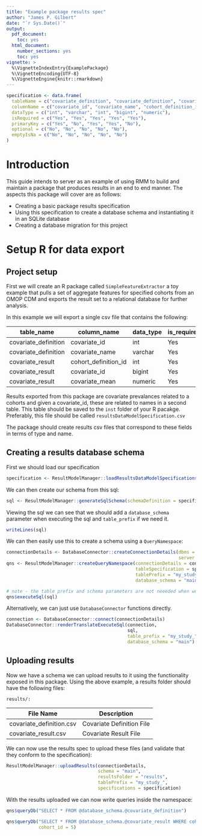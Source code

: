 ```yaml
---
title: "Example package results spec"
author: "James P. Gilbert"
date: "`r Sys.Date()`"
output:
  pdf_document:
    toc: yes
  html_document:
    number_sections: yes
    toc: yes
vignette: >
  %\VignetteIndexEntry{ExamplePackage}
  %\VignetteEncoding{UTF-8}
  %\VignetteEngine{knitr::rmarkdown}
---
```


```r
specification <- data.frame(
  tableName = c("covariate_definition", "covariate_definition", "covariate_result", "covariate_result", "covariate_result"),
  columnName = c("covariate_id", "covariate_name", "cohort_definition_id", "covariate_id", "covariate_mean"),
  dataType = c("int", "varchar", "int", "bigint", "numeric"),
  isRequired = c("Yes", "Yes", "Yes", "Yes", "Yes"),
  primaryKey = c("Yes", "No", "Yes", "Yes", "No"),
  optional = c("No", "No", "No", "No", "No"),
  emptyIsNa = c("No", "No", "No", "No", "No")
)
```

# Introduction
This guide intends to server as an example of using RMM to build and maintain a package that produces results in an
end to end manner.
The aspects this package will cover are as follows:

* Creating a basic package results specification
* Using this specification to create a database schema and instantiating it in an SQLite database
* Creating a database migration for this project

# Setup R for data export

## Project setup

First we will create an R package called `SimpleFeatureExtractor` a toy example that pulls a set of aggregate features
for specified cohorts from an OMOP CDM and exports the result set to a relational database for further analysis.

In this example we will export a single csv file that contains the following:

| table_name           | column_name           | data_type | is_required | primary_key | optional | empty_is_na |
|----------------------|-----------------------|-----------|-------------|-------------|----------|-------------|
| covariate_definition | covariate_id          | int       | Yes         | Yes         | No       | No          |
| covariate_definition | covariate_name        | varchar   | Yes         | No          | No       | No          |
| covariate_result     | cohort_definition_id  | int       | Yes         | Yes         | No       | No          |
| covariate_result     | covariate_id          | bigint    | Yes         | Yes         | No       | No          |
| covariate_result     | covariate_mean        | numeric   | Yes         | No          | No       | No          |


Results exported from this package are covariate prevalances related to a cohorts and given a covariate_id, these are
related to names in a second table.
This table should be saved to the `inst` folder of your R pacakge.
Preferably, this file should be called `resultsDataModelSpecification.csv`

The package should create results csv files that correspond to these fields in terms of type and name.



## Creating a results database schema
First we should load our specification
```r
specification <- ResultModelManager::loadResultsDataModelSpecifications("resultsDataModelSpecification")
```

We can then create our schema from this sql:

```r
sql <- ResultModelManager::generateSqlSchema(schemaDefinition = specification)
```
Viewing the sql we can see that we should add a `database_schema` parameter when executing the sql and `table_prefix` if
we need it.
```r
writeLines(sql)
```
We can then easily use this to create a schema using a `QueryNamespace`:
```r
connectionDetails <- DatabaseConnector::createConnectionDetails(dbms = "sqlite",
                                                                server = tempfile())
qns <- ResultModelManager::createQueryNamespace(connectionDetails = connectionDetails,
                                                tableSpecification = specification,
                                                tablePrefix = "my_study_",
                                                database_schema = "main")

# note - the table prefix and schema parameters are not neeeded when we do this
qns$executeSql(sql)
```
Alternatively, we can just use `DatabaseConnector` functions directly.
```r


connection <- DatabaseConnector::connect(connectionDetails)
DatabaseConnector::renderTranslateExecuteSql(connection,
                                             sql,
                                             table_prefix = "my_study_",
                                             database_schema = "main")


```
## Uploading results

Now we have a schema we can upload results to it using the functionality exposed in this package.
Using the above example, a results folder should have the following files:

`results/:`

| File Name                 | Description                 |
|---------------------------|-----------------------------|
| covariate_definition.csv  | Covariate Definition File    |
| covariate_result.csv      | Covariate Result File        |


We can now use the results spec to upload these files (and validate that they conform to the specification):
```r
ResultModelManager::uploadResults(connectionDetails,
                                  schema = "main",
                                  resultsFolder = "results",
                                  tablePrefix = "my_study_",
                                  specifications = specification)
```

With the results uploaded we can now write queries inside the namespace:

```r
qns$queryDb("SELECT * FROM @database_schema.@covariate_definition")

```

```r
qns$queryDb("SELECT * FROM @database_schema.@covariate_result WHERE cohort_definition_id = @cohort_id",
            cohort_id = 5)

```